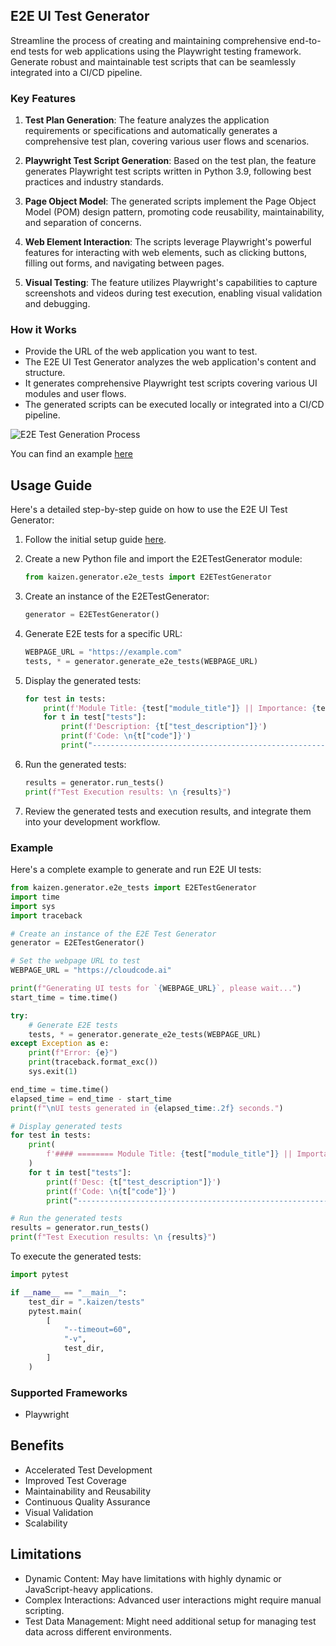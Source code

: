 ## E2E UI Test Generator

Streamline the process of creating and maintaining comprehensive end-to-end tests for web applications using the Playwright testing framework.  
Generate robust and maintainable test scripts that can be seamlessly integrated into a CI/CD pipeline.

### Key Features

1. **Test Plan Generation**: The feature analyzes the application requirements or specifications and automatically generates a comprehensive test plan, covering various user flows and scenarios.

2. **Playwright Test Script Generation**: Based on the test plan, the feature generates Playwright test scripts written in Python 3.9, following best practices and industry standards.

3. **Page Object Model**: The generated scripts implement the Page Object Model (POM) design pattern, promoting code reusability, maintainability, and separation of concerns.

4. **Web Element Interaction**: The scripts leverage Playwright's powerful features for interacting with web elements, such as clicking buttons, filling out forms, and navigating between pages.

5. **Visual Testing**: The feature utilizes Playwright's capabilities to capture screenshots and videos during test execution, enabling visual validation and debugging.

### How it Works

- Provide the URL of the web application you want to test.
- The E2E UI Test Generator analyzes the web application's content and structure.
- It generates comprehensive Playwright test scripts covering various UI modules and user flows.
- The generated scripts can be executed locally or integrated into a CI/CD pipeline.

![E2E Test Generation Process](/e2e_test_generation_process.png)

You can find an example [here](https://github.com/Cloud-Code-AI/kaizen/tree/main/examples/e2e_test)

## Usage Guide

Here's a detailed step-by-step guide on how to use the E2E UI Test Generator:

1. Follow the initial setup guide [here](../initial_setup_guide).

2. Create a new Python file and import the E2ETestGenerator module:

   ```python
   from kaizen.generator.e2e_tests import E2ETestGenerator
   ```

3. Create an instance of the E2ETestGenerator:

   ```python
   generator = E2ETestGenerator()
   ```

4. Generate E2E tests for a specific URL:

   ```python
   WEBPAGE_URL = "https://example.com"
   tests, * = generator.generate_e2e_tests(WEBPAGE_URL)
   ```

5. Display the generated tests:

   ```python
   for test in tests:
       print(f'Module Title: {test["module_title"]} || Importance: {test["importance"]}')
       for t in test["tests"]:
           print(f'Description: {t["test_description"]}')
           print(f'Code: \n{t["code"]}')
           print("-----------------------------------------------------------")
   ```

6. Run the generated tests:

   ```python
   results = generator.run_tests()
   print(f"Test Execution results: \n {results}")
   ```

7. Review the generated tests and execution results, and integrate them into your development workflow.

### Example

Here's a complete example to generate and run E2E UI tests:

```python
from kaizen.generator.e2e_tests import E2ETestGenerator
import time
import sys
import traceback

# Create an instance of the E2E Test Generator
generator = E2ETestGenerator()

# Set the webpage URL to test
WEBPAGE_URL = "https://cloudcode.ai"

print(f"Generating UI tests for `{WEBPAGE_URL}`, please wait...")
start_time = time.time()

try:
    # Generate E2E tests
    tests, * = generator.generate_e2e_tests(WEBPAGE_URL)
except Exception as e:
    print(f"Error: {e}")
    print(traceback.format_exc())
    sys.exit(1)

end_time = time.time()
elapsed_time = end_time - start_time
print(f"\nUI tests generated in {elapsed_time:.2f} seconds.")

# Display generated tests
for test in tests:
    print(
        f'#### ======== Module Title: {test["module_title"]} || Importance: {test["importance"]} ========== ####'
    )
    for t in test["tests"]:
        print(f'Desc: {t["test_description"]}')
        print(f'Code: \n{t["code"]}')
        print("-----------------------------------------------------------")

# Run the generated tests
results = generator.run_tests()
print(f"Test Execution results: \n {results}")
```

To execute the generated tests:

```python
import pytest

if __name__ == "__main__":
    test_dir = ".kaizen/tests"
    pytest.main(
        [
            "--timeout=60",
            "-v",
            test_dir,
        ]
    )
```

### Supported Frameworks

- Playwright

## Benefits

- Accelerated Test Development
- Improved Test Coverage
- Maintainability and Reusability
- Continuous Quality Assurance
- Visual Validation
- Scalability

## Limitations

- Dynamic Content: May have limitations with highly dynamic or JavaScript-heavy applications.
- Complex Interactions: Advanced user interactions might require manual scripting.
- Test Data Management: Might need additional setup for managing test data across different environments.